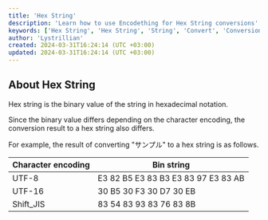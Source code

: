 ```yaml
---
title: 'Hex String'
description: 'Learn how to use Encodething for Hex String conversions'
keywords: ['Hex String', 'Hex String', 'String', 'Convert', 'Conversion', 'Encodething']
author: 'Lystrillian'
created: 2024-03-31T16:24:14 (UTC +03:00)
updated: 2024-03-31T16:24:14 (UTC +03:00)
---
```


## About Hex String

Hex string is the binary value of the string in hexadecimal notation.

Since the binary value differs depending on the character encoding, the conversion result to a hex string also differs.

For example, the result of converting "サンプル" to a hex string is as follows.

| Character encoding | Bin string |
| --- | --- |
| UTF-8 | E3 82 B5 E3 83 B3 E3 83 97 E3 83 AB |
| UTF-16 | 30 B5 30 F3 30 D7 30 EB |
| Shift\_JIS | 83 54 83 93 83 76 83 8B |

